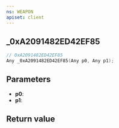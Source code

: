 ```yaml
---
ns: WEAPON
apiset: client
---
```

## _0xA2091482ED42EF85

```c
// 0xA2091482ED42EF85
Any _0xA2091482ED42EF85(Any p0, Any p1);
```


## Parameters
* **p0**:
* **p1**:

## Return value